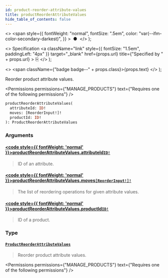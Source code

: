 ```yaml
---
id: product-reorder-attribute-values
title: productReorderAttributeValues
hide_table_of_contents: false
---
```


  <>
    <span
      style={{
        fontWeight: "normal",
        fontSize: ".5em",
        color: "var(--ifm-color-secondary-darkest)",
      }}
    >
      &nbsp;●&nbsp;
    </span>
  </>
);

  <>
    Specification
    <a
      className="link"
      style={{ fontSize: "1.5em", paddingLeft: "4px" }}
      target="\_blank"
      href={props.url}
      title={"Specified by " + props.url}
    >
      ⎘
    </a>
  </>
);

  <>
    <span className={"badge badge--" + props.class}>{props.text}</span>
  </>
);

Reorder product attribute values.

<Permissions
  permissions={"MANAGE_PRODUCTS"}
  text={"Requires one of the following permissions"}
/>

```graphql
productReorderAttributeValues(
  attributeId: ID!
  moves: [ReorderInput!]!
  productId: ID!
): ProductReorderAttributeValues
```

### Arguments

#### [<code style={{ fontWeight: 'normal' }}>productReorderAttributeValues.<b>attributeId</b></code>](#)<Bullet />[`ID!`](../../../api-reference/miscellaneous/scalars/id) <Badge class="secondary" text="non-null"/> <Badge class="secondary" text="scalar"/>

> ID of an attribute.

#### [<code style={{ fontWeight: 'normal' }}>productReorderAttributeValues.<b>moves</b></code>](#)<Bullet />[`[ReorderInput!]!`](../../../api-reference/miscellaneous/inputs/reorder-input) <Badge class="secondary" text="non-null"/> <Badge class="secondary" text="input"/>

> The list of reordering operations for given attribute values.

#### [<code style={{ fontWeight: 'normal' }}>productReorderAttributeValues.<b>productId</b></code>](#)<Bullet />[`ID!`](../../../api-reference/miscellaneous/scalars/id) <Badge class="secondary" text="non-null"/> <Badge class="secondary" text="scalar"/>

> ID of a product.

### Type

#### [`ProductReorderAttributeValues`](../../../api-reference/products/objects/product-reorder-attribute-values) <Badge class="secondary" text="object"/>

> Reorder product attribute values.

<Permissions
  permissions={"MANAGE_PRODUCTS"}
  text={"Requires one of the following permissions"}
/>

>

